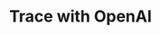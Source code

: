 ---
title: Trace with OpenAI
sidebarTitle: OpenAI
url: "https://docs.langchain.com/langsmith/annotate-code#wrap-the-openai-client"
---